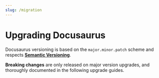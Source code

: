 ```yaml
---
slug: /migration
---
```


# Upgrading Docusaurus

Docusaurus versioning is based on the `major.minor.patch` scheme and respects [**Semantic Versioning**](https://semver.org/).

**Breaking changes** are only released on major version upgrades, and thoroughly documented in the following upgrade guides.


<DocCardList />
